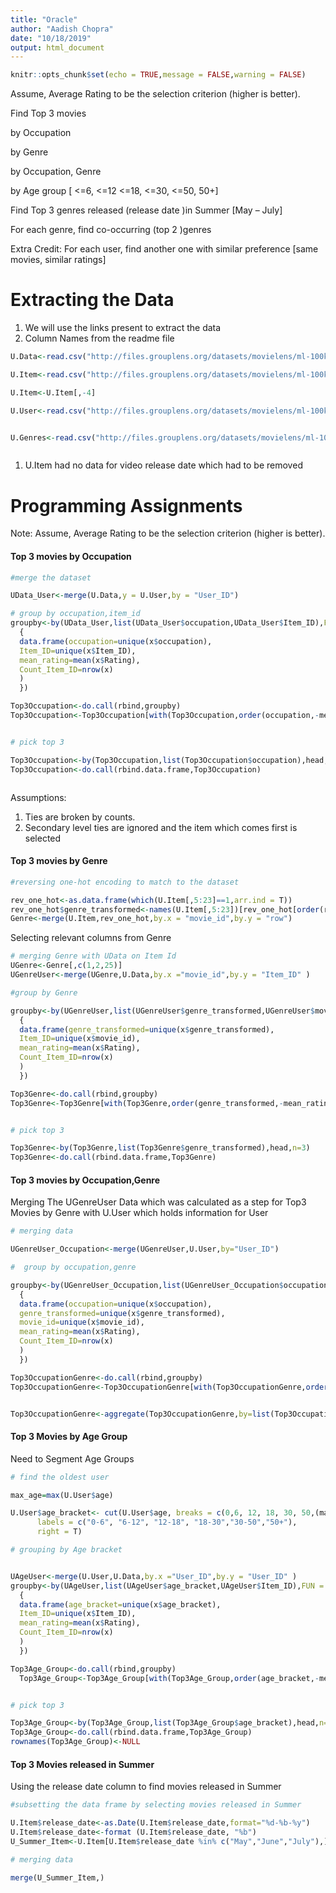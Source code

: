 ```yaml
---
title: "Oracle"
author: "Aadish Chopra"
date: "10/18/2019"
output: html_document
---
```


```r
knitr::opts_chunk$set(echo = TRUE,message = FALSE,warning = FALSE)
```


Assume, Average Rating to be the selection criterion (higher is better).

 

Find  Top 3 movies

by Occupation

by Genre

by Occupation, Genre

by Age group  [ <=6, <=12 <=18, <=30, <=50, 50+]

Find Top 3 genres released  (release date )in Summer [May – July]

For each genre, find co-occurring (top 2 )genres

 

Extra Credit:  For each user, find another one with similar preference [same movies, similar ratings]


# Extracting the Data

1. We will use the links present to extract the data 
2. Column Names from the readme file

```r

U.Data<-read.csv("http://files.grouplens.org/datasets/movielens/ml-100k/u.data",header = FALSE,sep = "\t",col.names = c("User_ID","Item_ID","Rating","TimeStamp"))

U.Item<-read.csv("http://files.grouplens.org/datasets/movielens/ml-100k/u.item",header=FALSE,sep="|",col.names = c("movie_id","movie_title","release_date","video_release_date","IMDb URL", "unknown","Action","Adventure","Animation","Children's","Comedy","Crime",    "Documentary","Drama","Fantasy","Film-Noir","Horror","Musical","Mystery","Romance"     ,"Sci-Fi","Thriller","War","Western"),as.is = TRUE)

U.Item<-U.Item[,-4]

U.User<-read.csv("http://files.grouplens.org/datasets/movielens/ml-100k/u.user",header=FALSE,sep="|",col.names = c("User_ID","age","gender","occupation","zip code"))


U.Genres<-read.csv("http://files.grouplens.org/datasets/movielens/ml-100k/u.genre",header=FALSE,sep="|",col.names = c("genre","Number"))



```

1. U.Item had no data for video release date which had to be removed


# Programming Assignments

Note: Assume, Average Rating to be the selection criterion (higher is better).

#### Top 3 movies by Occupation


```r
#merge the dataset

UData_User<-merge(U.Data,y = U.User,by = "User_ID")

# group by occupation,item_id 
groupby<-by(UData_User,list(UData_User$occupation,UData_User$Item_ID),FUN = function(x) 
  {
  data.frame(occupation=unique(x$occupation),
  Item_ID=unique(x$Item_ID),
  mean_rating=mean(x$Rating),
  Count_Item_ID=nrow(x)
  )
  })

Top3Occupation<-do.call(rbind,groupby)
Top3Occupation<-Top3Occupation[with(Top3Occupation,order(occupation,-mean_rating,-Count_Item_ID)),]


# pick top 3 

Top3Occupation<-by(Top3Occupation,list(Top3Occupation$occupation),head,n=3) 
Top3Occupation<-do.call(rbind.data.frame,Top3Occupation)



```

Assumptions:

1. Ties are broken by counts. 
2. Secondary level ties are ignored and the item which comes first is selected

#### Top 3 movies by Genre

```r

#reversing one-hot encoding to match to the dataset

rev_one_hot<-as.data.frame(which(U.Item[,5:23]==1,arr.ind = T))
rev_one_hot$genre_transformed<-names(U.Item[,5:23])[rev_one_hot[order(rev_one_hot[,1]),2]]
Genre<-merge(U.Item,rev_one_hot,by.x = "movie_id",by.y = "row")


```


Selecting relevant columns from Genre


```r
# merging Genre with UData on Item Id 
UGenre<-Genre[,c(1,2,25)]
UGenreUser<-merge(UGenre,U.Data,by.x ="movie_id",by.y = "Item_ID" )

#group by Genre

groupby<-by(UGenreUser,list(UGenreUser$genre_transformed,UGenreUser$movie_id),FUN = function(x) 
  {
  data.frame(genre_transformed=unique(x$genre_transformed),
  Item_ID=unique(x$movie_id),
  mean_rating=mean(x$Rating),
  Count_Item_ID=nrow(x)
  )
  })

Top3Genre<-do.call(rbind,groupby)
Top3Genre<-Top3Genre[with(Top3Genre,order(genre_transformed,-mean_rating,-Count_Item_ID)),]


# pick top 3 

Top3Genre<-by(Top3Genre,list(Top3Genre$genre_transformed),head,n=3) 
Top3Genre<-do.call(rbind.data.frame,Top3Genre)


```


#### Top 3 movies by Occupation,Genre


Merging The UGenreUser Data which was calculated as a step for Top3 Movies by Genre with U.User which holds information for User

```r
# merging data 

UGenreUser_Occupation<-merge(UGenreUser,U.User,by="User_ID")

#  group by occupation,genre

groupby<-by(UGenreUser_Occupation,list(UGenreUser_Occupation$occupation,UGenreUser_Occupation$genre_transformed,UGenreUser_Occupation$movie_id),FUN = function(x) 
  {
  data.frame(occupation=unique(x$occupation),
  genre_transformed=unique(x$genre_transformed),
  movie_id=unique(x$movie_id),
  mean_rating=mean(x$Rating),
  Count_Item_ID=nrow(x)
  )
  })

Top3OccupationGenre<-do.call(rbind,groupby)
Top3OccupationGenre<-Top3OccupationGenre[with(Top3OccupationGenre,order(occupation,genre_transformed,-mean_rating,-Count_Item_ID)),]


Top3OccupationGenre<-aggregate(Top3OccupationGenre,by=list(Top3OccupationGenre$occupation,Top3OccupationGenre$genre_transformed),FUN=head, n=3)


```

#### Top 3 Movies by Age Group 

Need to Segment Age Groups 

```r

# find the oldest user

max_age=max(U.User$age)

U.User$age_bracket<- cut(U.User$age, breaks = c(0,6, 12, 18, 30, 50,(max_age+1)),
      labels = c("0-6", "6-12", "12-18", "18-30","30-50","50+"),
      right = T)

# grouping by Age bracket


UAgeUser<-merge(U.User,U.Data,by.x ="User_ID",by.y = "User_ID" )
groupby<-by(UAgeUser,list(UAgeUser$age_bracket,UAgeUser$Item_ID),FUN = function(x) 
  {
  data.frame(age_bracket=unique(x$age_bracket),
  Item_ID=unique(x$Item_ID),
  mean_rating=mean(x$Rating),
  Count_Item_ID=nrow(x)
  )
  })

Top3Age_Group<-do.call(rbind,groupby)
  Top3Age_Group<-Top3Age_Group[with(Top3Age_Group,order(age_bracket,-mean_rating,-Count_Item_ID)),]


# pick top 3 

Top3Age_Group<-by(Top3Age_Group,list(Top3Age_Group$age_bracket),head,n=3) 
Top3Age_Group<-do.call(rbind.data.frame,Top3Age_Group)
rownames(Top3Age_Group)<-NULL

```


#### Top 3 Movies released in Summer 

Using the release date column to find movies released in Summer


```r

#subsetting the data frame by selecting movies released in Summer

U.Item$release_date<-as.Date(U.Item$release_date,format="%d-%b-%y")
U.Item$release_date<-format (U.Item$release_date, "%b")
U_Summer_Item<-U.Item[U.Item$release_date %in% c("May","June","July"),]

# merging data 

merge(U_Summer_Item,)


```



```r

```

